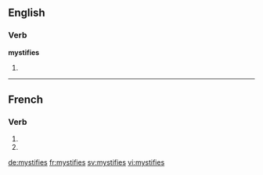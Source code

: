 {{also|mystifiés}}
==English==

===Verb===
'''mystifies'''

# {{third-person singular of|mystify}}

----

==French==

===Verb===
{{fr-verb-form}}

# {{conjugation of|mystifier||2|s|pres|ind|lang=fr}}
# {{conjugation of|mystifier||2|s|pres|sub|lang=fr}}

[[de:mystifies]]
[[fr:mystifies]]
[[sv:mystifies]]
[[vi:mystifies]]